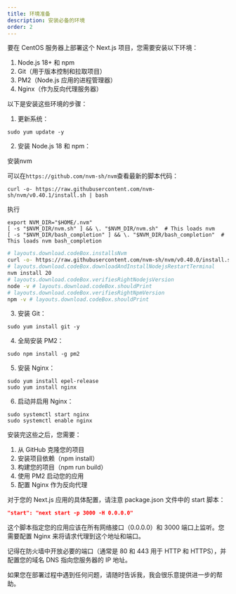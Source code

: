 ```yaml
---
title: 环境准备
description: 安装必备的环境
order: 2
---
```


要在 CentOS 服务器上部署这个 Next.js 项目，您需要安装以下环境：

1. Node.js 18+ 和 npm
2. Git（用于版本控制和拉取项目）
3. PM2（Node.js 应用的进程管理器）
4. Nginx（作为反向代理服务器）

以下是安装这些环境的步骤：

1. 更新系统：
```
sudo yum update -y
```


2. 安装 Node.js 18 和 npm：

安装nvm

可以在`https://github.com/nvm-sh/nvm`查看最新的脚本代码：

```
curl -o- https://raw.githubusercontent.com/nvm-sh/nvm/v0.40.1/install.sh | bash
```

执行
```
export NVM_DIR="$HOME/.nvm"
[ -s "$NVM_DIR/nvm.sh" ] && \. "$NVM_DIR/nvm.sh"  # This loads nvm
[ -s "$NVM_DIR/bash_completion" ] && \. "$NVM_DIR/bash_completion"  # This loads nvm bash_completion
```

```bash
# layouts.download.codeBox.installsNvm
curl -o- https://raw.githubusercontent.com/nvm-sh/nvm/v0.40.0/install.sh | bash
# layouts.download.codeBox.downloadAndInstallNodejsRestartTerminal
nvm install 20
# layouts.download.codeBox.verifiesRightNodejsVersion
node -v # layouts.download.codeBox.shouldPrint
# layouts.download.codeBox.verifiesRightNpmVersion
npm -v # layouts.download.codeBox.shouldPrint
```


3. 安装 Git：
```
sudo yum install git -y
```


4. 全局安装 PM2：
```
sudo npm install -g pm2
```


5. 安装 Nginx：
```
sudo yum install epel-release
sudo yum install nginx
```


6. 启动并启用 Nginx：
```
sudo systemctl start nginx
sudo systemctl enable nginx
```


安装完这些之后，您需要：

1. 从 GitHub 克隆您的项目
2. 安装项目依赖（npm install）
3. 构建您的项目（npm run build）
4. 使用 PM2 启动您的应用
5. 配置 Nginx 作为反向代理

对于您的 Next.js 应用的具体配置，请注意 package.json 文件中的 start 脚本：

```json
"start": "next start -p 3000 -H 0.0.0.0"
```

这个脚本指定您的应用应该在所有网络接口（0.0.0.0）和 3000 端口上监听。您需要配置 Nginx 来将请求代理到这个地址和端口。

记得在防火墙中开放必要的端口（通常是 80 和 443 用于 HTTP 和 HTTPS），并配置您的域名 DNS 指向您服务器的 IP 地址。

如果您在部署过程中遇到任何问题，请随时告诉我，我会很乐意提供进一步的帮助。